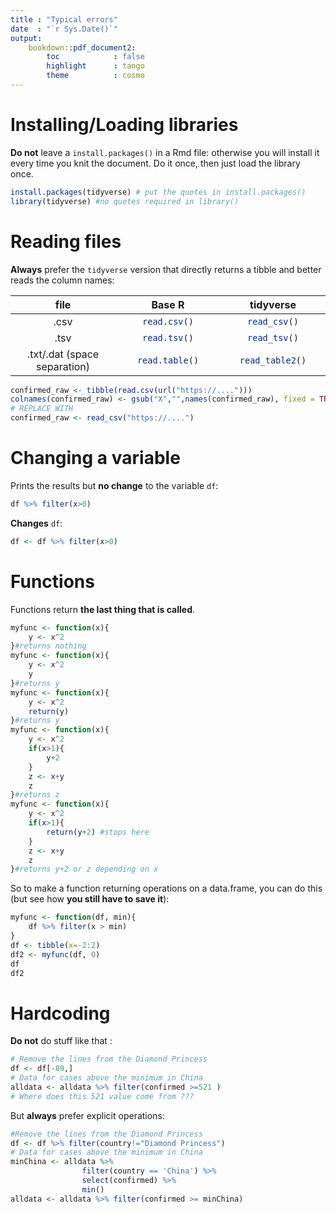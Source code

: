 ```yaml
---
title : "Typical errors"
date  : "`r Sys.Date()`"
output: 
    bookdown::pdf_document2: 
        toc            : false
        highlight      : tango
        theme          : cosmo
---
```


# Installing/Loading libraries

**Do not** leave a `install.packages()` in a Rmd file: otherwise you will install it every time you knit the document. Do it once, then just load the library once.

```r
install.packages(tidyverse) # put the quotes in install.packages()
library(tidyverse) #no quotes required in library()
```


# Reading files

**Always** prefer the `tidyverse` version that directly returns a tibble and better reads the column names:


| file    | Base R    | tidyverse  |
|:---:|:---:|:---:|
| .csv    |  `read.csv()`{.R}   |  `read_csv()`{.R}   |
| .tsv    |  `read.tsv()`{.R}   |  `read_tsv()`{.R}   |
| .txt/.dat (space separation)    |  `read.table()`{.R}   |  `read_table2()`{.R}   |


```r
confirmed_raw <- tibble(read.csv(url("https://....")))
colnames(confirmed_raw) <- gsub("X","",names(confirmed_raw), fixed = TRUE)
# REPLACE WITH
confirmed_raw <- read_csv("https://....")
```

# Changing a variable


Prints the results but **no change** to the variable `df`:
```r
df %>% filter(x>0)
```

**Changes** `df`:
```r
df <- df %>% filter(x>0)
```

# Functions


Functions return **the last thing that is called**.

```r
myfunc <- function(x){
    y <- x^2
}#returns nothing
myfunc <- function(x){
    y <- x^2
    y
}#returns y
myfunc <- function(x){
    y <- x^2
    return(y)
}#returns y
myfunc <- function(x){
    y <- x^2
    if(x>1){
        y+2
    }
    z <- x+y
    z
}#returns z
myfunc <- function(x){
    y <- x^2
    if(x>1){
        return(y+2) #stops here
    }
    z <- x+y
    z
}#returns y+2 or z depending on x
```

So to make a function returning operations on a data.frame, you can do this (but see how **you still have to save it**):

```r
myfunc <- function(df, min){
    df %>% filter(x > min)
}
df <- tibble(x=-2:2)
df2 <- myfunc(df, 0)
df
df2
```




# Hardcoding

**Do not** do stuff like that :

```r
# Remove the lines from the Diamond Princess
df <- df[-89,]
# Data for cases above the minimum in China
alldata <- alldata %>% filter(confirmed >=521 )
# Where does this 521 value come from ???
```

But **always** prefer explicit operations:

```r
#Remove the lines from the Diamond Princess
df <- df %>% filter(country!="Diamond Princess")
# Data for cases above the minimum in China
minChina <- alldata %>% 
                filter(country == 'China') %>% 
                select(confirmed) %>% 
                min()
alldata <- alldata %>% filter(confirmed >= minChina)
```

